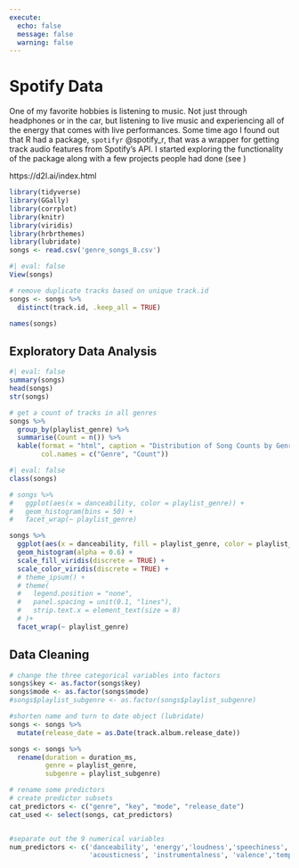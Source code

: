 ---
execute:
  echo: false
  message: false
  warning: false
---

# Spotify Data

One of my favorite hobbies is listening to music. Not just through headphones or in the car, but listening to live music and experiencing all of the energy that comes with live performances. Some time ago I found out that R had a package, `spotifyr` @spotify_r, that was a wrapper for getting track audio features from Spotify's API. I started exploring the functionality of the package along with a few projects people had done (see )

https://d2l.ai/index.html

```{r preliminaries}
library(tidyverse)
library(GGally)
library(corrplot)
library(knitr)
library(viridis)
library(hrbrthemes)
library(lubridate)
songs <- read.csv('genre_songs_8.csv')
```

```{r}
#| eval: false
View(songs)

# remove duplicate tracks based on unique track.id
songs <- songs %>% 
  distinct(track.id, .keep_all = TRUE)

names(songs)
```
## Exploratory Data Analysis

```{r}
#| eval: false
summary(songs)
head(songs)
str(songs)
```

```{r}
# get a count of tracks in all genres
songs %>% 
  group_by(playlist_genre) %>% 
  summarise(Count = n()) %>% 
  kable(format = "html", caption = "Distribution of Song Counts by Genre",
        col.names = c("Genre", "Count"))
```

```{r}
#| eval: false
class(songs)
```


```{r}
# songs %>% 
#   ggplot(aes(x = danceability, color = playlist_genre)) +
#   geom_histogram(bins = 50) +
#   facet_wrap(~ playlist_genre)

songs %>% 
  ggplot(aes(x = danceability, fill = playlist_genre, color = playlist_genre)) +
  geom_histogram(alpha = 0.6) + 
  scale_fill_viridis(discrete = TRUE) +
  scale_color_viridis(discrete = TRUE) +
  # theme_ipsum() +
  # theme(
  #   legend.position = "none",
  #   panel.spacing = unit(0.1, "lines"),
  #   strip.text.x = element_text(size = 8)
  # )+
  facet_wrap(~ playlist_genre)
```

## Data Cleaning

```{r}
# change the three categorical variables into factors
songs$key <- as.factor(songs$key)
songs$mode <- as.factor(songs$mode)
#songs$playlist_subgenre <- as.factor(songs$playlist_subgenre)

#shorten name and turn to date object (lubridate)
songs <- songs %>% 
  mutate(release_date = as.Date(track.album.release_date))

songs <- songs %>% 
  rename(duration = duration_ms,
         genre = playlist_genre,
         subgenre = playlist_subgenre)

# rename some predictors
# create predictor subsets
cat_predictors <- c("genre", "key", "mode", "release_date")
cat_used <- select(songs, cat_predictors)


#separate out the 9 numerical variables
num_predictors <- c('danceability', 'energy','loudness','speechiness',
                    'acousticness', 'instrumentalness', 'valence','tempo','duration','liveness')
```


<!-- ```{r} -->
<!-- library(reticulate) -->
<!-- repl_python() -->
<!-- ``` -->


<!-- ```{python} -->
<!-- import pandas as pd -->

<!-- songs = pd.read_csv("H:\My Drive\Spotify_Project\genre_songs_8.csv", encoding = 'unicode_escape') -->
<!-- ``` -->

<!-- ```{python} -->
<!-- songs.cols() -->
<!-- ``` -->

